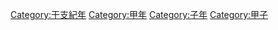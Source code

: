 {{Catnav|頁面分類|历史|歷史時代|年|干支紀年}}
{{catmore}}

[[Category:干支紀年|Category:干支紀年]]
[[Category:甲年|Category:甲年]]
[[Category:子年|Category:子年]]
[[Category:甲子|Category:甲子]]